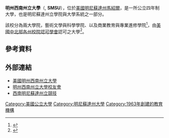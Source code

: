 {{Infobox University
|name            = 明州西南州立大學
|native_name      = Southwest Minnesota State University
|image           = [[File:Southwest_Minnesota_State_University_seal.svg|220px]]
|motto           = 屬於你的地方
|established     = 1963年
|type            = [[公立大學|公立]]
|endowment       = 
|staff           = 
|faculty         = 148人<ref name=About>{{cite web|title=About|url=http://www.smsu.edu/about/|work=Welcome to Southwest|access-date=2014-05-08|archive-date=2021-04-30|archive-url=https://web.archive.org/web/20210430013206/https://www.smsu.edu/about/|dead-url=no}}</ref>
|president       = Connie J. Gores
|provost         = 
|principal       = 
|rector          = 
|chancellor      = 
|vice_chancellor = 
|dean            = 
|head_label      = 
|head            = 
|students        = 3,700人<ref name=About/>
|undergrad       = 
|postgrad        = 
|doctoral        = 
|profess         = 
|city            = [[馬紹爾_(明尼蘇達州)|馬歇爾]]
|state           = [[明尼蘇達州|明尼蘇達州]]
|country         = {{USA}}
|campus          = 216英畝（87公頃）
|free_label      = 
|free            = 
|colors          = 棕色、金色
|colours         = 
|mascot          = [[野馬|野馬]]
|fightsong       = 
|nickname        = SMSU
|affiliations    = 
|footnotes       = 
|website         = [http://www.smsu.edu/ www.smsu.edu]
|address         = 
|telephone       = 
|coor            = 
|logo            = [[File:Southwest_Minnesota_State_University_logo.svg|220px]]
}}
'''明州西南州立大學'''（{{lang-en|Southwest Minnesota State University}}, '''SMSU'''），位於[[美國|美國]][[明尼蘇達州|明尼蘇達州]][[馬紹爾_(明尼蘇達州)|馬紹爾]]，是一所公立四年制大學，也是明尼蘇達州立學院與大學系統之一部分。

該校分為兩大學院，藝術文學與科學學院、以及商業教育與專業進修學院<ref>{{cite web|title=SOUTHWEST MINNESOTA STATE UNIVERSITY VIDEO|url=http://www.ovguide.com/southwest-minnesota-state-university-9202a8c04000641f80000000002e6c2a#|publisher=OVGuide|deadurl=yes|archiveurl=https://web.archive.org/web/20140508223000/http://www.ovguide.com/southwest-minnesota-state-university-9202a8c04000641f80000000002e6c2a|archivedate=2014年5月8日|df=|access-date=2014年5月8日}}</ref>，由[[美國|美國]][[中北部各州校院認可學會|中北部各州校院認可學會]]認可之大學<ref>{{cite web|title=SMSU's HLC Accreditation Web Page|url=http://www.smsu.edu/administration/hlc/?Id=718|access-date=2014-05-08|archive-date=2021-01-22|archive-url=https://web.archive.org/web/20210122071222/https://www.smsu.edu/administration/hlc/?Id=718|dead-url=no}}</ref>。

==參考資料==
{{Reflist}}

==外部連結==
* [http://www.smsu.edu/ 美國明州西南州立大學] {{Wayback|url=http://www.smsu.edu/ |date=20210514051447 }}
* [http://www.southwestalumni.com/ 明州西南州立大學校友會] {{Wayback|url=http://www.southwestalumni.com/ |date=20081006222518 }}
* [http://smsumustangs.com/ 西南明尼蘇達州立競技] {{Wayback|url=http://smsumustangs.com/ |date=20210510061225 }}

[[Category:美國公立大學|Category:美國公立大學]]
[[Category:明尼蘇達州大學|Category:明尼蘇達州大學]]
[[Category:1963年創建的教育機構|Category:1963年創建的教育機構]]